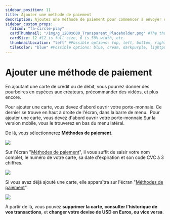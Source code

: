 ---
sidebar_position: 11
title: Ajouter une méthode de paiement
description: Ajoutez une méthode de paiement pour commencer à envoyer des pourboires en espèces aux créateurs.
sidebar_custom_props:
  faIcon: "fa-circle-play"
  cardThumbnail: "/img/g_1200x600_Transparent_Placeholder.png" #The thumbnail on the category card.
  cardSize: 12 #12 is full size, 6 is 50% width, etc.
  thumbnailLocation: "left" #Possible options: top, left, bottom, right, none
  tileColor: "blue" #Possible options: blue, cream, darkpurple, lightpurple, mauve, orange, pink, none
---

# Ajouter une méthode de paiement

En ajoutant une carte de crédit ou de débit, vous pourrez donner des pourboires en espèces aux créateurs, précommander des vidéos, et plus encore.


<Tabs groupId="device">
  <TabItem value="web" label="Web">
    Pour ajouter une carte, vous devez d'abord ouvrir votre <OdyseeButton url="https://odysee.com/$/wallet"><OdyseeIcon type="credits" />  porte-monnaie</OdyseeButton>. Ce dernier se trouve en haut à droite de l'écran, dans la barre de menu.
    <Image img="/img/fr/Ajouteruneméthodedepaiement01.png" />
  </TabItem>
  <TabItem value="mobile" label="Mobile">
    Pour ajouter une carte, vous devez d'abord ouvrir votre <OdyseeButton url="https://odysee.com/$/wallet"><OdyseeIcon type="credits" />  porte-monnaie</OdyseeButton>.Sur la version mobile, vous le trouverez en bas du menu latéral.
    <Image img="/img/fr/Mportefeuille.png" />
  </TabItem>
</Tabs>

De là, vous sélectionnerez **Méthodes de paiement**.

<Image src="/img/fr/Ajouteruneméthodedepaiement02.png" />

Sur l'écran "[Méthodes de paiement](https://odysee.com/$/settings/card)", il vous suffit de saisir votre nom complet, le numéro de votre carte, sa date d'expiration et son code CVC à 3 chiffres.

<Image src="/img/fr/paiement.png" />

Si vous avez déjà ajouté une carte, elle apparaîtra sur l'écran "[Méthodes de paiement](https://odysee.com/$/settings/card)".

![](https://i.imgur.com/pUuzmPC.png)

À partir de là, vous pouvez **supprimer la carte**, **consulter l'historique de vos transactions**, et **changer votre devise de USD en Euros, ou vice versa**.
